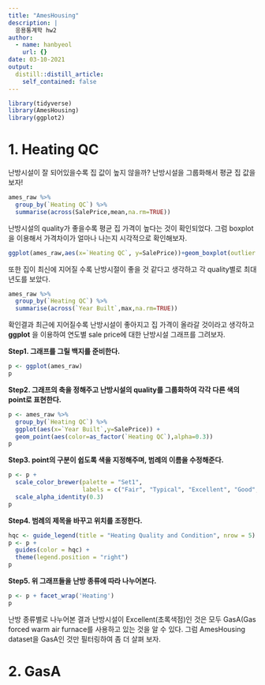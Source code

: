 ```yaml
---
title: "AmesHousing"
description: |
  응용통계학 hw2
author:
  - name: hanbyeol
    url: {}
date: 03-10-2021
output:
  distill::distill_article:
    self_contained: false
---
```


```r
library(tidyverse)
library(AmesHousing)
library(ggplot2)
```

# 1. Heating QC

난방시설이 잘 되어있을수록 집 값이 높지 않을까? 난방시설을 그룹화해서 평균 집 값을 보자!

```r
ames_raw %>% 
  group_by(`Heating QC`) %>%
  summarise(across(SalePrice,mean,na.rm=TRUE))
```

난방시설의 quality가 좋을수록 평균 집 가격이 높다는 것이 확인되었다. 그럼 boxplot을 이용해서 가격차이가 얼마나 나는지 시각적으로 확인해보자.

```r
ggplot(ames_raw,aes(x=`Heating QC`, y=SalePrice))+geom_boxplot(outlier.shape = NA)
```

또한 집이 최신에 지어질 수록 난방시절이 좋을 것 같다고 생각하고 각 quality별로 최대 년도를 보았다.

```r
ames_raw %>% 
  group_by(`Heating QC`) %>%
  summarise(across(`Year Built`,max,na.rm=TRUE))
```

확인결과 최근에 지어질수록 난방시설이 좋아지고 집 가격이 올라갈 것이라고 생각하고 **ggplot** 을 이용하여 연도별 sale price에 대한 난방시설 그래프를 그려보자.

**Step1. 그래프를 그릴 백지를 준비한다.**

```r
p <- ggplot(ames_raw)
p
```

**Step2. 그래프의 축을 정해주고 난방시설의 quality를 그룹화하여 각각 다른 색의 point로 표현한다.**

```r
p <- ames_raw %>% 
  group_by(`Heating QC`) %>%
  ggplot(aes(x=`Year Built`,y=SalePrice)) + 
  geom_point(aes(color=as_factor(`Heating QC`),alpha=0.3))
p
```

**Step3. point의 구분이 쉽도록 색을 지정해주며, 범례의 이름을 수정해준다.**

```r
p <- p + 
  scale_color_brewer(palette = "Set1",
                     labels = c("Fair", "Typical", "Excellent", "Good", "Poor"))+ 
  scale_alpha_identity(0.3)
p
```

**Step4. 범례의 제목을 바꾸고 위치를 조정한다.**

```r
hqc <- guide_legend(title = "Heating Quality and Condition", nrow = 5)
p <- p + 
  guides(color = hqc) +
  theme(legend.position = "right")
p
```

**Step5. 위 그래프들을 난방 종류에 따라 나누어본다.**

```r
p <- p + facet_wrap('Heating')
p
```

난방 종류별로 나누어본 결과 난방시설이 Excellent(초록색점)인 것은 모두 GasA(Gas forced warm air furnace를 사용하고 있는 것을 알 수 있다. 그럼 AmesHousing dataset을 GasA인 것만 필터링하여 좀 더 살펴 보자.

# 2. GasA
